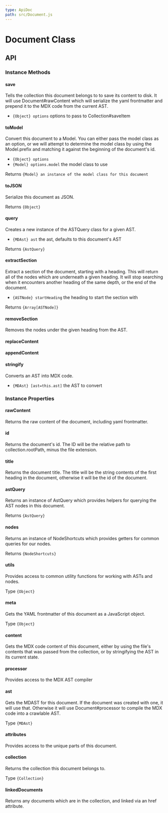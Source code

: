 ```yaml
---
type: ApiDoc
path: src/Document.js
---
```

# Document Class

## API

### Instance Methods


#### save

Tells the collection this document belongs to to save its content to disk.  It will use Document#rawContent which will serialize the yaml frontmatter and prepend it to the MDX code from the current AST.
- `{Object} options` options to pass to Collection#saveItem

#### toModel

Convert this document to a Model.  You can either pass the model class as an option,
or we will attempt to determine the model class by using the Model.prefix and matching it
against the beginning of the document's id.
- `{Object} options` 
- `{Model} options.model` the model class to use

Returns `{Model} an instance of the model class for this document`

#### toJSON

Serialize this document as JSON.

Returns `{Object}`

#### query

Creates a new instance of the ASTQuery class for a given AST.
- `{MDAst} ast` the ast, defaults to this document's AST

Returns `{AstQuery}`

#### extractSection

Extract a section of the document, starting with a heading.  This will return all of the nodes
which are underneath a given heading.  It will stop searching when it encounters another heading
of the same depth, or the end of the document.
- `{ASTNode} startHeading` the heading to start the section with

Returns `{Array[ASTNode]}`

#### removeSection

Removes the nodes under the given heading from the AST.

#### replaceContent

#### appendContent

#### stringify

Converts an AST into MDX code.
- `{MDAst} [ast=this.ast]` the AST to convert



### Instance Properties


#### rawContent

Returns the raw content of the document, including yaml frontmatter.

#### id

Returns the document's id.  The ID will be the relative path to collection.rootPath, minus the file extension.

#### title

Returns the document title.  The title will be the string contents of the first heading in the document,
otherwise it will be the id of the document.

#### astQuery

Returns an instance of AstQuery which provides helpers
for querying the AST nodes in this document.

Returns `{AstQuery}`

#### nodes

Returns an instance of NodeShortcuts which provides getters
for common queries for our nodes.

Returns `{NodeShortcuts}`

#### utils

Provides access to common utility functions for working with ASTs and nodes.

Type `{Object}`

#### meta

Gets the YAML frontmatter of this document as a JavaScript object.

Type `{Object}`

#### content

Gets the MDX code content of this document, either by using the file's contents that was passed
from the collection, or by stringifying the AST in its current state.

#### processor

Provides access to the MDX AST compiler

#### ast

Gets the MDAST for this document.  If the document was created with one,
it will use that. Otherwise it will use Document#processor to compile the MDX code into
a crawlable AST.

Type `{MDAst}`

#### attributes

Provides access to the unique parts of this document.

#### collection

Returns the collection this document belongs to.

Type `{Collection}`

#### linkedDocuments

Returns any documents which are in the collection, and linked via an href attribute.



